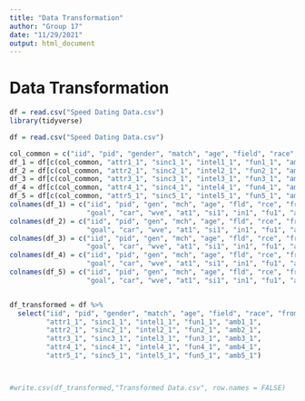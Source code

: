 ```yaml
---
title: "Data Transformation"
author: "Group 17"
date: "11/29/2021"
output: html_document
---
```


# Data Transformation

```r
df = read.csv("Speed Dating Data.csv")
library(tidyverse)
```

```r
df = read.csv("Speed Dating Data.csv")

col_common = c("iid", "pid", "gender", "match", "age", "field", "race", "from", "income", "goal", "career", "wave")
df_1 = df[c(col_common, "attr1_1", "sinc1_1", "intel1_1", "fun1_1", "amb1_1")]
df_2 = df[c(col_common, "attr2_1", "sinc2_1", "intel2_1", "fun2_1", "amb2_1")]
df_3 = df[c(col_common, "attr3_1", "sinc3_1", "intel3_1", "fun3_1", "amb3_1")]
df_4 = df[c(col_common, "attr4_1", "sinc4_1", "intel4_1", "fun4_1", "amb4_1")]
df_5 = df[c(col_common, "attr5_1", "sinc5_1", "intel5_1", "fun5_1", "amb5_1")]
colnames(df_1) = c("iid", "pid", "gen", "mch", "age", "fld", "rce", "frm", "inc",
                   "goal", "car", "wve", "at1", "si1", "in1", "fu1", "am1")
colnames(df_2) = c("iid", "pid", "gen", "mch", "age", "fld", "rce", "frm", "inc",
                   "goal", "car", "wve", "at1", "si1", "in1", "fu1", "am1")
colnames(df_3) = c("iid", "pid", "gen", "mch", "age", "fld", "rce", "frm", "inc",
                   "goal", "car", "wve", "at1", "si1", "in1", "fu1", "am1")
colnames(df_4) = c("iid", "pid", "gen", "mch", "age", "fld", "rce", "frm", "inc",
                   "goal", "car", "wve", "at1", "si1", "in1", "fu1", "am1")
colnames(df_5) = c("iid", "pid", "gen", "mch", "age", "fld", "rce", "frm", "inc",
                   "goal", "car", "wve", "at1", "si1", "in1", "fu1", "am1")


df_transformed = df %>% 
  select("iid", "pid", "gender", "match", "age", "field", "race", "from", "income", "goal", "career", "wave",
         "attr1_1", "sinc1_1", "intel1_1", "fun1_1", "amb1_1",
         "attr2_1", "sinc2_1", "intel2_1", "fun2_1", "amb2_1",
         "attr3_1", "sinc3_1", "intel3_1", "fun3_1", "amb3_1",
         "attr4_1", "sinc4_1", "intel4_1", "fun4_1", "amb4_1",
         "attr5_1", "sinc5_1", "intel5_1", "fun5_1", "amb5_1")



#write.csv(df_transformed,"Transformed Data.csv", row.names = FALSE)
```


